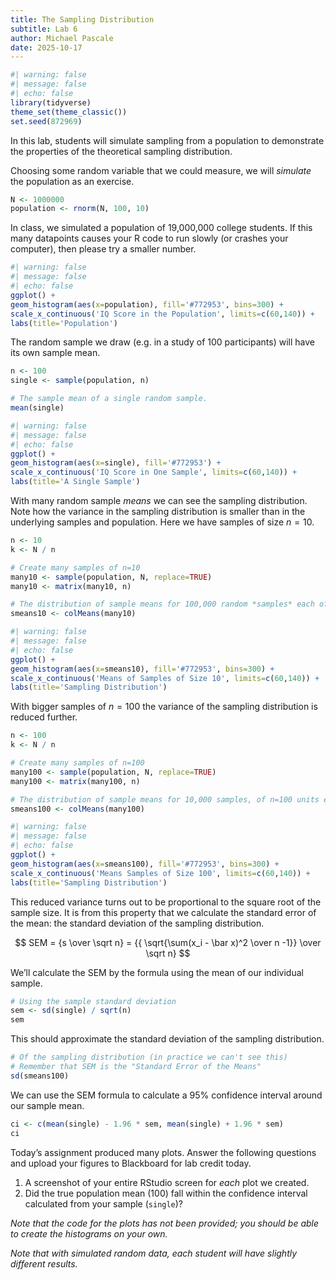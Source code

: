```yaml
---
title: The Sampling Distribution
subtitle: Lab 6
author: Michael Pascale
date: 2025-10-17
---
```


```r
#| warning: false
#| message: false
#| echo: false
library(tidyverse)
theme_set(theme_classic())
set.seed(872969)
```

In this lab, students will simulate sampling from a population to demonstrate the properties of the theoretical sampling distribution.

Choosing some random variable that we could measure, we will _simulate_ the population as an exercise.

```r
N <- 1000000
population <- rnorm(N, 100, 10)
```

:::{.aside}
In class, we simulated a population of 19,000,000 college students. If this many datapoints causes your R code to run slowly (or crashes your computer), then please try a smaller number.
:::

```r
#| warning: false
#| message: false
#| echo: false
ggplot() +
geom_histogram(aes(x=population), fill='#772953', bins=300) + 
scale_x_continuous('IQ Score in the Population', limits=c(60,140)) +
labs(title='Population')
```

The random sample we draw (e.g. in a study of 100 participants) will have its own sample mean.

```r
n <- 100
single <- sample(population, n)

# The sample mean of a single random sample.
mean(single)
```

```r
#| warning: false
#| message: false
#| echo: false
ggplot() +
geom_histogram(aes(x=single), fill='#772953') + 
scale_x_continuous('IQ Score in One Sample', limits=c(60,140)) +
labs(title='A Single Sample')
```

With many random sample _means_ we can see the sampling distribution. Note how the variance in the sampling distribution is smaller than in the underlying samples and population. Here we have samples of size $n=10$.

```r
n <- 10
k <- N / n

# Create many samples of n=10
many10 <- sample(population, N, replace=TRUE)
many10 <- matrix(many10, n)

# The distribution of sample means for 100,000 random *samples* each of 10 observations.
smeans10 <- colMeans(many10)
```

```r
#| warning: false
#| message: false
#| echo: false
ggplot() +
geom_histogram(aes(x=smeans10), fill='#772953', bins=300) + 
scale_x_continuous('Means of Samples of Size 10', limits=c(60,140)) +
labs(title='Sampling Distribution')
```

With bigger samples of $n=100$ the variance of the sampling distribution is reduced further.

```r
n <- 100
k <- N / n

# Create many samples of n=100
many100 <- sample(population, N, replace=TRUE)
many100 <- matrix(many100, n)

# The distribution of sample means for 10,000 samples, of n=100 units each.
smeans100 <- colMeans(many100)
```

```r
#| warning: false
#| message: false
#| echo: false
ggplot() +
geom_histogram(aes(x=smeans100), fill='#772953', bins=300) + 
scale_x_continuous('Means Samples of Size 100', limits=c(60,140)) +
labs(title='Sampling Distribution')
```

This reduced variance turns out to be proportional to the square root of the sample size. It is from this property that we calculate the standard error of the mean: the standard deviation of the sampling distribution.

$$
SEM = {s \over \sqrt n} = {{ \sqrt{\sum(x_i - \bar x)^2 \over n -1}} \over \sqrt n}
$$

We'll calculate the SEM by the formula using the mean of our individual sample. 

```r
# Using the sample standard deviation
sem <- sd(single) / sqrt(n)
sem
```

This should approximate the standard deviation of the sampling distribution.
```r
# Of the sampling distribution (in practice we can't see this)
# Remember that SEM is the "Standard Error of the Means"
sd(smeans100)
```

We can use the SEM formula to calculate a 95% confidence interval around our sample mean.

```r
ci <- c(mean(single) - 1.96 * sem, mean(single) + 1.96 * sem)
ci
```

:::{.callout-tip title="Deliverables"}
Today's assignment produced many plots. Answer the following questions and upload your figures to Blackboard for lab credit today.

1. A screenshot of your entire RStudio screen for _each_ plot we created.
2. Did the true population mean (100) fall within the confidence interval calculated from your sample (`single`)?

_Note that the code for the plots has not been provided; you should be able to create the histograms on your own._

_Note that with simulated random data, each student will have slightly different results._
:::